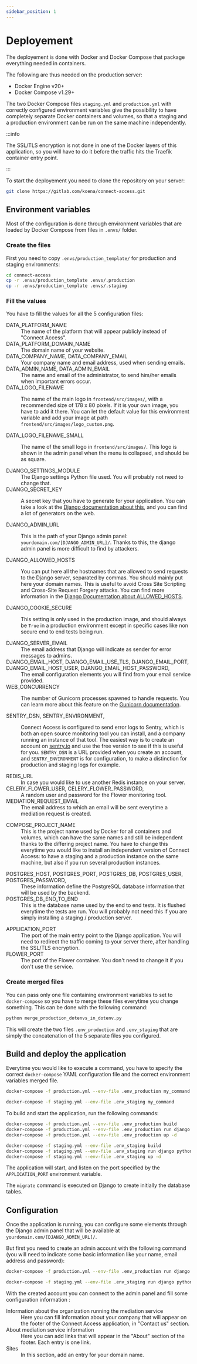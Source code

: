 ```yaml
---
sidebar_position: 1
---
```



# Deployement

The deployement is done with Docker and Docker Compose that package everything needed in containers.

The following are thus needed on the production server:

- Docker Engine v20+
- Docker Compose v1.29+

The two Docker Compose files `staging.yml` and `production.yml` with correctly configured environment variables give the possibility to have completely separate Docker containers and volumes, so that a staging and a production environment can be run on the same machine independently.

:::info

The SSL/TLS encryption is not done in one of the Docker layers of this application, so you will have to do it before the traffic hits the Traefik container entry point.

:::

To start the deployement you need to clone the repository on your server:

```bash
git clone https://gitlab.com/koena/connect-access.git
```

## Environment variables

Most of the configuration is done through environment variables that are loaded by Docker Compose from files in `.envs/` folder.

### Create the files

First you need to copy `.envs/production_template/` for production and staging environments:

```bash
cd connect-access
cp -r .envs/production_template .envs/.production
cp -r .envs/production_template .envs/.staging
```

### Fill the values

You have to fill the values for all the 5 configuration files:

<Tabs>
<TabItem value="data" label="Data" default>

<dl className="description-list">
  <dt>DATA_PLATFORM_NAME</dt>
  <dd>
    The name of the platform that will appear publicly instead of "Connect
    Access".
  </dd>
  <dt>DATA_PLATFORM_DOMAIN_NAME</dt>
  <dd>The domain name of your website.</dd>
  <dt><span className="large-span">DATA_COMPANY_NAME, </span><span className="large-span">DATA_COMPANY_EMAIL</span></dt>
  <dd>Your company name and email address, used when sending emails.</dd>
  <dt><span className="large-span">DATA_ADMIN_NAME, </span><span className="large-span">DATA_ADMIN_EMAIL</span></dt>
  <dd>
    The name and email of the administrator, to send him/her emails when
    important errors occur.
  </dd>
  <dt>DATA_LOGO_FILENAME</dt>
  <dd>

The name of the main logo in `frontend/src/images/`, with a recommended size of 178 x 80 pixels. If it is your own image, you have to add it there. You can let the default value for this environment variable and add your image at path `frontend/src/images/logo_custom.png`.

  </dd>
  <dt>DATA_LOGO_FILENAME_SMALL</dt>
  <dd>

The name of the small logo in `frontend/src/images/`. This logo is shown in the admin panel when the menu is collapsed, and should be as square.

  </dd>
</dl>

</TabItem>
<TabItem value="django" label="Django">

<dl className="description-list">
  <dt>DJANGO_SETTINGS_MODULE</dt>
  <dd>
    The Django settings Python file used. You will probably not need to change
    that.
  </dd>
  <dt>DJANGO_SECRET_KEY</dt>
  <dd>

A secret key that you have to generate for your application. You can take a look at the [Django documentation about this](https://docs.djangoproject.com/en/3.2/ref/settings/#std:setting-SECRET_KEY), and you can find a lot of generators on the web.

  </dd>
  <dt>DJANGO_ADMIN_URL</dt>
  <dd>

This is the path of your Django admin panel: `yourdomain.com/[DJANGO_ADMIN_URL]/`. Thanks to this, the django admin panel is more difficult to find by attackers.

  </dd>
  <dt>DJANGO_ALLOWED_HOSTS</dt>
  <dd>

You can put here all the hostnames that are allowed to send requests to the Django server, separated by commas. You should mainly put here your domain names. This is useful to avoid Cross Site Scripting and Cross-Site Request Forgery attacks. You can find more information in the [Django Documentation about ALLOWED_HOSTS](https://docs.djangoproject.com/en/3.2/ref/settings/#allowed-hosts).

  </dd>
  <dt>DJANGO_COOKIE_SECURE</dt>
  <dd>

This setting is only used in the production image, and should always be `True` in a production environment except in specific cases like non secure end to end tests being run.

  </dd>
  <dt>DJANGO_SERVER_EMAIL</dt>
  <dd>The email address that Django will indicate as sender for error messages to admins.</dd>
  <dt><span className="large-span">DJANGO_EMAIL_HOST, </span><span className="large-span">DJANGO_EMAIL_USE_TLS, </span><span className="large-span">DJANGO_EMAIL_PORT, </span><span className="large-span">DJANGO_EMAIL_HOST_USER, </span><span className="large-span">DJANGO_EMAIL_HOST_PASSWORD, </span></dt>
  <dd>The email configuration elements you will find from your email service provided.</dd>
  <dt>WEB_CONCURRENCY</dt>
  <dd>

The number of Gunicorn processes spawned to handle requests. You can learn more about this feature on the [Gunicorn documentation](https://docs.gunicorn.org/en/stable/settings.html#worker-processes).

</dd>
  <dt><span className="large-span">SENTRY_DSN, </span><span className="large-span">SENTRY_ENVIRONMENT, </span></dt>
  <dd>

Connect Access is configured to send error logs to Sentry, which is both an open source monitoring tool you can install, and a company running an instance of that tool. The easiest way is to create an account on [sentry.io](https://sentry.io) and use the free version to see if this is useful for you. `SENTRY_DSN` is a URL provided when you create an account, and `SENTRY_ENVIRONMENT` is for configuration, to make a distinction for production and staging logs for example.

</dd>
  <dt>REDIS_URL</dt>
  <dd>In case you would like to use another Redis instance on your server.</dd>
  <dt><span className="large-span">CELERY_FLOWER_USER, </span><span className="large-span">CELERY_FLOWER_PASSWORD, </span></dt>
  <dd>A random user and password for the Flower monitoring tool.</dd>
  <dt>MEDIATION_REQUEST_EMAIL</dt>
  <dd>The email address to which an email will be sent everytime a mediation request is created.</dd>
</dl>

</TabItem>
<TabItem value="docker" label="Docker">
<dl className="description-list">
  <dt>COMPOSE_PROJECT_NAME</dt>
  <dd>This is the project name used by Docker for all containers and volumes, which can have the same names and still be independent thanks to the differing project name. You have to change this everytime you would like to install an independent version of Connect Access: to have a staging and a production instance on the same machine, but also if you run several production instances.</dd>
</dl>
</TabItem>
<TabItem value="postgres" label="Postgres">
<dl className="description-list">
  <dt><span className="large-span">POSTGRES_HOST, </span><span className="large-span">POSTGRES_PORT, </span><span className="large-span">POSTGRES_DB, </span><span className="large-span">POSTGRES_USER, </span><span className="large-span">POSTGRES_PASSWORD, </span></dt>
  <dd>These information define the PostgreSQL database information that will be used by the backend.</dd>
  <dt>POSTGRES_DB_END_TO_END</dt>
  <dd>This is the database name used by the end to end tests. It is flushed everytime the tests are run. You will probably not need this if you are simply installing a staging / production server.</dd>
</dl>
</TabItem>
<TabItem value="traefik" label="Traefik">
<dl className="description-list">
  <dt>APPLICATION_PORT</dt>
  <dd>The port of the main entry point to the Django application. You will need to redirect the traffic coming to your server there, after handling the SSL/TLS encryption.</dd>
  <dt>FLOWER_PORT</dt>
  <dd>The port of the Flower container. You don't need to change it if you don't use the service.</dd>
</dl>
</TabItem>
</Tabs>

### Create merged files

You can pass only one file containing environment variables to set to `docker-compose` so you have to merge these files everytime you change something. This can be done with the following command:

```bash
python merge_production_dotenvs_in_dotenv.py
```

This will create the two files `.env_production` and `.env_staging` that are simply the concatenation of the 5 separate files you configured.

## Build and deploy the application

Everytime you would like to execute a command, you have to specify the correct `docker-compose` YAML configuration file and the correct environment variables merged file.

<Tabs>
  <TabItem value="production" label="Production" default>

```bash
docker-compose -f production.yml --env-file .env_production my_command
```

</TabItem>
<TabItem value="staging" label="Staging">

```bash
docker-compose -f staging.yml --env-file .env_staging my_command
```

</TabItem>
</Tabs>

To build and start the application, run the following commands:

<Tabs>
  <TabItem value="production" label="Production" default>

```bash
docker-compose -f production.yml --env-file .env_production build
docker-compose -f production.yml --env-file .env_production run django python backend/manage.py migrate
docker-compose -f production.yml --env-file .env_production up -d
```

</TabItem>
<TabItem value="staging" label="Staging">

```bash
docker-compose -f staging.yml --env-file .env_staging build
docker-compose -f staging.yml --env-file .env_staging run django python backend/manage.py migrate
docker-compose -f staging.yml --env-file .env_staging up -d
```

</TabItem>
</Tabs>

The application will start, and listen on the port specified by the `APPLICATION_PORT` environment variable.

The `migrate` command is executed on Django to create initially the database tables.

## Configuration

Once the application is running, you can configure some elements through the Django admin panel that will be available at `yourdomain.com/[DJANGO_ADMIN_URL]/`.

But first you need to create an admin account with the following command (you will need to indicate some basic information like your name, email address and password):

<Tabs>
  <TabItem value="production" label="Production" default>

```bash
docker-compose -f production.yml --env-file .env_production run django python backend/manage.py createsuperuser
```

</TabItem>
<TabItem value="staging" label="Staging">

```bash
docker-compose -f staging.yml --env-file .env_staging run django python backend/manage.py createsuperuser
```

</TabItem>
</Tabs>

With the created account you can connect to the admin panel and fill some configuration information :

<dl className="description-list">
  <dt>Information about the organization running the mediation service</dt>
  <dd>
    Here you can fill information about your company that will appear on the
    footer of the Connect Access application, in "Contact us" section.
  </dd>
  <dt>About mediation service information</dt>
  <dd>
    Here you can add links that will appear in the "About" section of the
    footer. Each entry is one link.
  </dd>
  <dt>Sites</dt>
  <dd>In this section, add an entry for your domain name.</dd>
</dl>

